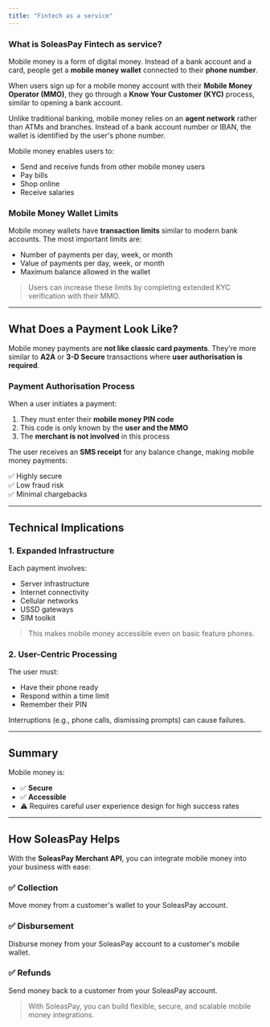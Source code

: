 ```yaml
---
title: "Fintech as a service"
---
```


### What is SoleasPay Fintech as service?

Mobile money is a form of digital money. Instead of a bank account and a card, people get a **mobile money wallet** connected to their **phone number**.

When users sign up for a mobile money account with their **Mobile Money Operator (MMO)**, they go through a **Know Your Customer (KYC)** process, similar to opening a bank account.

Unlike traditional banking, mobile money relies on an **agent network** rather than ATMs and branches. Instead of a bank account number or IBAN, the wallet is identified by the user's phone number.

Mobile money enables users to:

- Send and receive funds from other mobile money users
- Pay bills
- Shop online
- Receive salaries

### Mobile Money Wallet Limits

Mobile money wallets have **transaction limits** similar to modern bank accounts. The most important limits are:

- Number of payments per day, week, or month
- Value of payments per day, week, or month
- Maximum balance allowed in the wallet

> Users can increase these limits by completing extended KYC verification with their MMO.

---

## What Does a Payment Look Like?

Mobile money payments are **not like classic card payments**. They're more similar to **A2A** or **3-D Secure** transactions where **user authorisation is required**.

### Payment Authorisation Process

When a user initiates a payment:

1. They must enter their **mobile money PIN code**
2. This code is only known by the **user and the MMO**
3. The **merchant is not involved** in this process

The user receives an **SMS receipt** for any balance change, making mobile money payments:

✅ Highly secure\
✅ Low fraud risk\
✅ Minimal chargebacks

---

## Technical Implications

### 1. Expanded Infrastructure

Each payment involves:

- Server infrastructure
- Internet connectivity
- Cellular networks
- USSD gateways
- SIM toolkit

> This makes mobile money accessible even on basic feature phones.

### 2. User-Centric Processing

The user must:

- Have their phone ready
- Respond within a time limit
- Remember their PIN

Interruptions (e.g., phone calls, dismissing prompts) can cause failures.

---

## Summary

Mobile money is:

- ✅ **Secure**
- ✅ **Accessible**
- ⚠️ Requires careful user experience design for high success rates

---

## How SoleasPay Helps

With the **SoleasPay Merchant API**, you can integrate mobile money into your business with ease:

### ✅ Collection

Move money from a customer's wallet to your SoleasPay account.

### ✅ Disbursement

Disburse money from your SoleasPay account to a customer's mobile wallet.

### ✅ Refunds

Send money back to a customer from your SoleasPay account.

> With SoleasPay, you can build flexible, secure, and scalable mobile money integrations.